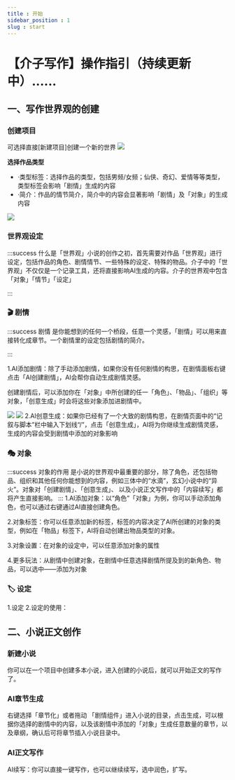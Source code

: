 ```yaml
---
title : 开始
sidebar_position : 1
slug : start
---
```


# 【介子写作】操作指引（持续更新中）......

## 一、写作世界观的创建

### 创建项目
可选择直接[新建项目]创建一个新的世界
![](new_project.png)

__选择作品类型__


* ·类型标签：选择作品的类型，包括男频/女频；仙侠、奇幻、爱情等等类型，类型标签会影响「剧情」生成的内容
* ·简介：作品的情节简介，简介中的内容会显著影响「剧情」及「对象」的生成内容

![](new_novel.png)

### 世界观设定
:::success  什么是「世界观」小说的创作之初，首先需要对作品「世界观」进行设定，包括作品的角色、剧情情节、一些特殊的设定、特殊的物品。介子中的「世界观」不仅仅是一个记录工具，还将直接影响AI生成的内容。介子的世界观中包含「对象」「情节」「设定」

:::



### 🎬 剧情
:::success 剧情
是你能想到的任何一个桥段，任意一个灵感，「剧情」可以用来直接转化成章节。一个剧情里的设定包括剧情的简介。

:::

1.AI添加剧情：除了手动添加剧情，如果你没有任何剧情的构思，在剧情面板右键点击「AI创建剧情」，AI会帮你自动生成剧情灵感。

创建剧情后，可以添加你在「对象」中所创建的任一「角色」、「物品」、「组织」等对象，「创意生成」时会将这些对象添加进剧情中。

![](aiaddstory.jpg)
![](addtarget.png)
2.AI创意生成：如果你已经有了一个大致的剧情构思，在剧情页面中的“记叙与脚本”栏中输入下划线“/”，点击「创意生成」，AI将为你继续生成剧情灵感，生成的内容会受到剧情中添加的对象影响

### 🎭 对象
:::success 对象的作用
是小说的世界观中最重要的部分，除了角色，还包括物品、组织和其他任何你能想到的内容，例如三体中的“水滴”，玄幻小说中的“异火”。对象对「创建剧情」、「创意生成」、
以及小说正文写作中的「内容续写」都将产生直接影响。
:::
1.AI添加对象：以“角色”「对象」为例，你可以手动添加角色，也可以通过右键通过AI直接创建角色。

2.对象标签：你可以任意添加新的标签，标签的内容决定了AI所创建的对象的类型，例如在「物品」标签下，AI将自动创建出物品类型的对象。

3.对象设置：在对象的设定中，可以任意添加对象的属性

4.更多玩法：从剧情中创建对象，在剧情中任意选择剧情所提及到的新角色、物品，可以选中——添加为对象

### 🏷️ 设定
1.设定
2.设定的使用：

## 二、小说正文创作
### 新建小说
你可以在一个项目中创建多本小说，进入创建的小说后，就可以开始正文的写作了。

### AI章节生成
右键选择「章节化」或者拖动 「剧情组件」进入小说的目录，点击生成，可以根据你选择的剧情中的内容，以及该剧情中添加的「对象」生成任意数量的章节，以及章纲，确认后可将章节插入小说目录中。

### AI正文写作
AI续写：你可以直接一键写作，也可以继续续写，选中润色，扩写。




